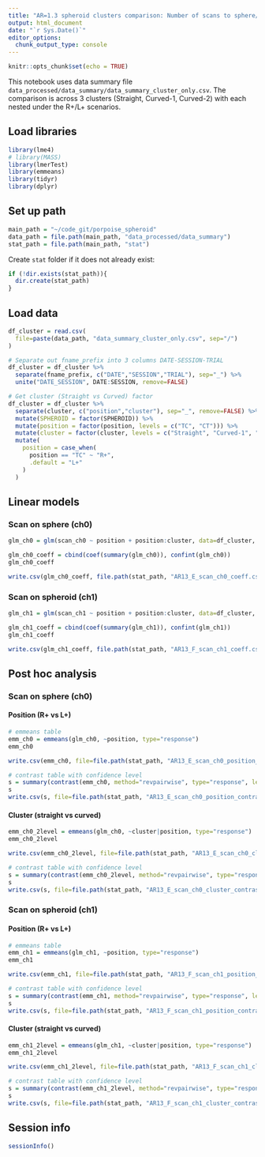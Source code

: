 ```yaml
---
title: "AR=1.3 spheroid clusters comparison: Number of scans to sphere/spheroid"
output: html_document
date: "`r Sys.Date()`"
editor_options:
  chunk_output_type: console
---
```


```r
knitr::opts_chunk$set(echo = TRUE)
```

This notebook uses data summary file `data_processed/data_summary/data_summary_cluster_only.csv`. The comparison is across 3 clusters (Straight, Curved-1, Curved-2) with each nested under the R+/L+ scenarios.


## Load libraries
```r
library(lme4)
# library(MASS)
library(lmerTest)
library(emmeans)
library(tidyr)
library(dplyr)
```


## Set up path
```r
main_path = "~/code_git/porpoise_spheroid"
data_path = file.path(main_path, "data_processed/data_summary")
stat_path = file.path(main_path, "stat")
```

Create `stat` folder if it does not already exist:
```r
if (!dir.exists(stat_path)){
  dir.create(stat_path)
}
```


## Load data
```r
df_cluster = read.csv(
  file=paste(data_path, "data_summary_cluster_only.csv", sep="/")
)

# Separate out fname_prefix into 3 columns DATE-SESSION-TRIAL
df_cluster = df_cluster %>%
  separate(fname_prefix, c("DATE","SESSION","TRIAL"), sep="_") %>%
  unite("DATE_SESSION", DATE:SESSION, remove=FALSE)

# Get cluster (Straight vs Curved) factor
df_cluster = df_cluster %>%
  separate(cluster, c("position","cluster"), sep="_", remove=FALSE) %>%
  mutate(SPHEROID = factor(SPHEROID)) %>%
  mutate(position = factor(position, levels = c("TC", "CT"))) %>%
  mutate(cluster = factor(cluster, levels = c("Straight", "Curved-1", "Curved-2"))) %>%
  mutate(
    position = case_when(
      position == "TC" ~ "R+",
      .default = "L+"
    )
  )
```

## Linear models

### Scan on sphere (ch0)
```r
glm_ch0 = glm(scan_ch0 ~ position + position:cluster, data=df_cluster, family=Gamma(link="log"))

glm_ch0_coeff = cbind(coef(summary(glm_ch0)), confint(glm_ch0))
glm_ch0_coeff

write.csv(glm_ch0_coeff, file.path(stat_path, "AR13_E_scan_ch0_coeff.csv"))
```

### Scan on spheroid (ch1)
```r
glm_ch1 = glm(scan_ch1 ~ position + position:cluster, data=df_cluster, family=Gamma(link="log"))

glm_ch1_coeff = cbind(coef(summary(glm_ch1)), confint(glm_ch1))
glm_ch1_coeff

write.csv(glm_ch1_coeff, file.path(stat_path, "AR13_F_scan_ch1_coeff.csv"))
```




## Post hoc analysis

### Scan on sphere (ch0)

#### Position (R+ vs L+)
```r
# emmeans table
emm_ch0 = emmeans(glm_ch0, ~position, type="response")
emm_ch0

write.csv(emm_ch0, file=file.path(stat_path, "AR13_E_scan_ch0_position_emmeans.csv"), row.names=FALSE)
```

```r
# contrast table with confidence level
s = summary(contrast(emm_ch0, method="revpairwise", type="response", level=0.95), infer=TRUE)
s
write.csv(s, file=file.path(stat_path, "AR13_E_scan_ch0_position_contrast.csv"), row.names=FALSE)
```

#### Cluster (straight vs curved)
```r
emm_ch0_2level = emmeans(glm_ch0, ~cluster|position, type="response")
emm_ch0_2level

write.csv(emm_ch0_2level, file=file.path(stat_path, "AR13_E_scan_ch0_cluster_emmeans.csv"), row.names=FALSE)
```

```r
# contrast table with confidence level
s = summary(contrast(emm_ch0_2level, method="revpairwise", type="response", level=0.95), infer=TRUE)
s
write.csv(s, file=file.path(stat_path, "AR13_E_scan_ch0_cluster_contrast.csv"), row.names=FALSE)
```


### Scan on spheroid (ch1)

#### Position (R+ vs L+)
```r
# emmeans table
emm_ch1 = emmeans(glm_ch1, ~position, type="response")
emm_ch1

write.csv(emm_ch1, file=file.path(stat_path, "AR13_F_scan_ch1_position_emmeans.csv"), row.names=FALSE)
```

```r
# contrast table with confidence level
s = summary(contrast(emm_ch1, method="revpairwise", type="response", level=0.95), infer=TRUE)
s
write.csv(s, file=file.path(stat_path, "AR13_F_scan_ch1_position_contrast.csv"), row.names=FALSE)
```

#### Cluster (straight vs curved)
```r
emm_ch1_2level = emmeans(glm_ch1, ~cluster|position, type="response")
emm_ch1_2level

write.csv(emm_ch1_2level, file=file.path(stat_path, "AR13_F_scan_ch1_cluster_emmeans.csv"), row.names=FALSE)
```

```r
# contrast table with confidence level
s = summary(contrast(emm_ch1_2level, method="revpairwise", type="response", level=0.95), infer=TRUE)
s
write.csv(s, file=file.path(stat_path, "AR13_F_scan_ch1_cluster_contrast.csv"), row.names=FALSE)
```



## Session info
```r
sessionInfo()
```
